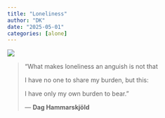 ```yaml
---
title: "Loneliness"
author: "DK"
date: "2025-05-01"
categories: [alone]
---
```


![](images/20250504_232921.jpg)

> “What makes loneliness an anguish is not that
>
> I have no one to share my burden, but this:
>
> I have only my own burden to bear.”\
>
> ― **Dag Hammarskjöld**
